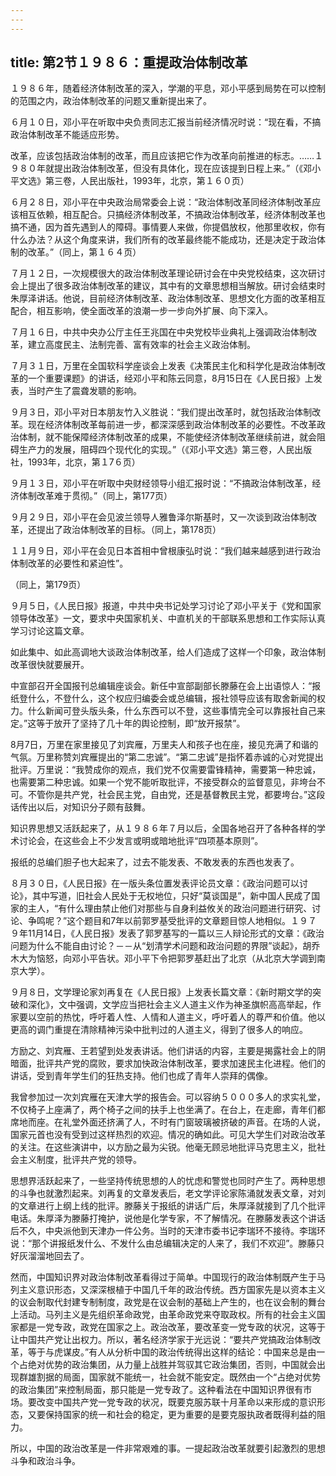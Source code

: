 ```yaml
---
---
---
```

title: 第2节１９８６：重提政治体制改革
---



１９８６年，随着经济体制改革的深入，学潮的平息，邓小平感到局势在可以控制的范围之内，政治体制改革的问题又重新提出来了。

６月１０日，邓小平在听取中央负责同志汇报当前经济情况时说：“现在看，不搞政治体制改革不能适应形势。

改革，应该包括政治体制的改革，而且应该把它作为改革向前推进的标志。……１９８０年就提出政治体制改革，但没有具体化，现在应该提到日程上来。”（《邓小平文选》第三卷，人民出版社，1993年，北京，第１６０页）

６月２８日，邓小平在中央政治局常委会上说：“政治体制改革同经济体制改革应该相互依赖，相互配合。只搞经济体制改革，不搞政治体制改革，经济体制改革也搞不通，因为首先遇到人的障碍。事情要人来做，你提倡放权，他那里收权，你有什么办法？从这个角度来讲，我们所有的改革最终能不能成功，还是决定于政治体制的改革。”（同上，第１６４页）

７月１２日，一次规模很大的政治体制改革理论研讨会在中央党校结束，这次研讨会上提出了很多政治体制改革的建议，其中有的文章思想相当解放。研讨会结束时朱厚泽讲话。他说，目前经济体制改革、政治体制改革、思想文化方面的改革相互配合，相互影响，使全面改革的浪潮一步一步向外扩展、向下深入。

７月１６日，中共中央办公厅主任王兆国在中央党校毕业典礼上强调政治体制改革，建立高度民主、法制完善、富有效率的社会主义政治体制。

７月３１日，万里在全国软科学座谈会上发表《决策民主化和科学化是政治体制改革的一个重要课题》的讲话，经邓小平和陈云同意，8月15日在《人民日报》上发表，当时产生了震聋发聩的影响。

９月３日，邓小平对日本朋友竹入义胜说：“我们提出改革时，就包括政治体制改革。现在经济体制改革每前进一步，都深深感到政治体制改革的必要性。不改革政治体制，就不能保障经济体制改革的成果，不能使经济体制改革继续前进，就会阻碍生产力的发展，阻碍四个现代化的实现。”（《邓小平文选》第三卷，人民出版社，1993年，北京，第１7６页）

９月１３日，邓小平在听取中央财经领导小组汇报时说：“不搞政治体制改革，经济体制改革难于贯彻。”（同上，第177页）

９月２９日，邓小平在会见波兰领导人雅鲁泽尔斯基时，又一次谈到政治体制改革，还提出了政治体制改革的目标。（同上，第178页）

１１月９日，邓小平在会见日本首相中曾根康弘时说：“我们越来越感到进行政治体制改革的必要性和紧迫性”。

（同上，第179页）

９月５日，《人民日报》报道，中共中央书记处学习讨论了邓小平关于《党和国家领导体改革》一文，要求中央国家机关、中直机关的干部联系思想和工作实际认真学习讨论这篇文章。

如此集中、如此高调地大谈政治体制改革，给人们造成了这样一个印象，政治体制改革很快就要展开。

中宣部召开全国报刊总编辑座谈会。新任中宣部副部长滕藤在会上出语惊人：“报纸登什么，不登什么，这个权应归编委会或总编辑，报社领导应该有取舍新闻的权力。什么新闻可登头版头条，什么东西可以不登，这些事情完全可以靠报社自己来定。”这等于放开了坚持了几十年的舆论控制，即“放开报禁”。

8月7日，万里在家里接见了刘宾雁，万里夫人和孩子也在座，接见充满了和谐的气氛。万里称赞刘宾雁提出的“第二忠诚”。“第二忠诚”是指怀着赤诚的心对党提出批评。万里说：“我赞成你的观点，我们党不仅需要雷锋精神，需要第一种忠诚，也需要第二种忠诚。如果一个党不能听取批评，不接受群众的监督意见，非垮台不可。不管你是共产党，社会民主党，自由党，还是基督教民主党，都要垮台。”这段话传出以后，对知识分子颇有鼓舞。

知识界思想又活跃起来了，从１９８６年７月以后，全国各地召开了各种各样的学术讨论会，在这些会上不少发言或明或暗地批评“四项基本原则”。

报纸的总编们胆子也大起来了，过去不能发表、不敢发表的东西也发表了。

８月３０日，《人民日报》在一版头条位置发表评论员文章：《政治问题可以讨论》，其中写道，旧社会人民处于无权地位，只好“莫谈国是”，新中国人民成了国家的主人，“有什么理由禁止他们对那些与自身利益攸关的政治问题进行研究、讨论、争鸣呢？”这个题目和7年以前郭罗基受批评的文章题目惊人地相似。１９７９年11月14日，《人民日报》发表了郭罗基写的一篇以三人辩论形式的文章：《政治问题为什么不能自由讨论？－－从“划清学术问题和政治问题的界限”谈起》，胡乔木大为恼怒，向邓小平告状。邓小平下令把郭罗基赶出了北京（从北京大学调到南京大学）。

９月８日，文学理论家刘再复在《人民日报》上发表长篇文章：《新时期文学的突破和深化》，文中强调，文学应当把社会主义人道主义作为神圣旗帜高高举起，作家要以空前的热忱，呼吁着人性、人情和人道主义，呼吁着人的尊严和价值。他以更高的调门重提在清除精神污染中批判过的人道主义，得到了很多人的响应。

方励之、刘宾雁、王若望到处发表讲话。他们讲话的内容，主要是揭露社会上的阴暗面，批评共产党的腐败，要求加快政治体制改革，要求加速民主化进程。他们的讲话，受到青年学生们的狂热支持。他们也成了青年人崇拜的偶像。

我曾参加过一次刘宾雁在天津大学的报告会。可以容纳５０００多人的求实礼堂，不仅椅子上座满了，两个椅子之间的扶手上也坐满了。在台上，在走廊，青年们都席地而座。在礼堂外面还挤满了人，不时有门窗玻璃被挤破的声音。在场的人说，国家元首也没有受到过这样热烈的欢迎。情况的确如此。可见大学生们对政治改革的关注。在这些演讲中，以方励之最为尖锐。他毫无顾忌地批评马克思主义，批社会主义制度，批评共产党的领导。

思想界活跃起来了，一些坚持传统思想的人的忧虑和警觉也同时产生了。两种思想的斗争也就激烈起来。刘再复的文章发表后，老文学评论家陈涌就发表文章，对刘的文章进行上纲上线的批评。滕藤关于报纸的讲话广后，朱厚泽就接到了几个批评电话。朱厚泽为滕藤打掩护，说他是化学专家，不了解情况。在滕藤发表这个讲话后不久，中央派他到天津办一件公务。当时的天津市委书记李瑞环不接待。李瑞环说：“那个讲报纸发什么、不发什么由总编辑决定的人来了，我们不欢迎”。滕藤只好灰溜溜地回去了。

然而，中国知识界对政治体制改革看得过于简单。中国现行的政治体制既产生于马列主义意识形态，又深深根植于中国几千年的政治传统。西方国家先是以资本主义的议会制取代封建专制制度，政党是在议会制的基础上产生的，也在议会制的舞台上活动。马列主义是先组织革命政党，由革命政党来夺取政权。所有的社会主义国家都是一党专政，政党在国家之上。政治改革，要改革变一党专政的状况，这等于让中国共产党让出权力。所以，著名经济学家于光远说：“要共产党搞政治体制改革，等于与虎谋皮。”有人从分析中国的政治传统得出这样的结论：中国来总是由一个占绝对优势的政治集团，从力量上战胜并驾驭其它政治集团，否则，中国就会出现群雄割据的局面，国家就不能统一，社会就不能安定。既然由一个“占绝对优势的政治集团”来控制局面，那只能是一党专政了。这种看法在中国知识界很有市场。要改变中国共产党一党专政的状况，既要克服苏联十月革命以来形成的意识形态，又要保持国家的统一和社会的稳定，更为重要的是要克服执政者既得利益的阻力。

所以，中国的政治改革是一件非常艰难的事。一提起政治改革就要引起激烈的思想斗争和政治斗争。